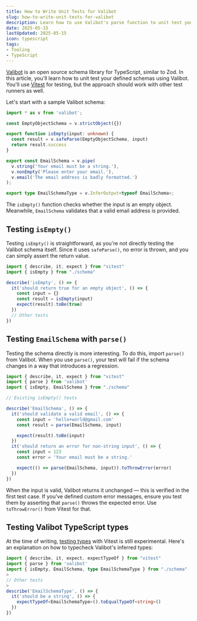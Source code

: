 ```yaml
---
title: How to Write Unit Tests for Valibot
slug: how-to-write-unit-tests-for-valibot
description: Learn how to use Valibot's parse function to unit test your Valibot schemas.
date: 2025-05-15
lastUpdated: 2025-05-15
icon: typescript
tags:
- Tooling
- TypeScript
---
```


[Valibot](https://valibot.dev/) is an open source schema library for TypeScript, similar to Zod. In this article, you'll learn how to unit test your defined schemas using Valibot. You'll use [Vitest](https://vitest.dev/) for testing, but the approach should work with other test runners as well.

Let's start with a sample Valibot schema:

```ts title="schema.ts"
import * as v from 'valibot';

const EmptyObjectSchema = v.strictObject({})

export function isEmpty(input: unknown) {
  const result = v.safeParse(EmptyObjectSchema, input)
  return result.success
}

export const EmailSchema = v.pipe(
  v.string('Your email must be a string.'),
  v.nonEmpty('Please enter your email.'),
  v.email('The email address is badly formatted.')
);

export type EmailSchemaType = v.InferOutput<typeof EmailSchema>;
```

The `isEmpty()` function checks whether the input is an empty object. Meanwhile, `EmailSchema` validates that a valid email address is provided.

## Testing `isEmpty()`

Testing `isEmpty()` is straightforward, as you're not directly testing the Valibot schema itself. Since it uses `safeParse()`, no error is thrown, and you can simply assert the return value.

```ts title="schema.test.ts"
import { describe, it, expect } from "vitest"
import { isEmpty } from "./schema"

describe('isEmpty', () => {
  it('should return true for an empty object', () => {
    const input = {}
    const result = isEmpty(input)
    expect(result).toBe(true)
  })
  // Other tests
})
```

## Testing `EmailSchema` with `parse()`

Testing the schema directly is more interesting. To do this, import `parse()` from Valibot. When you use `parse()`, your test will fail if the schema changes in a way that introduces a regression.

```ts title="schema.test.ts" {2, 3}
import { describe, it, expect } from "vitest"
import { parse } from 'valibot'
import { isEmpty, EmailSchema } from "./schema"

// Existing isEmpty() tests

describe('EmailSchema', () => {
  it('should validate a valid email', () => {
    const input = 'hello+world@gmail.com'
    const result = parse(EmailSchema, input)

    expect(result).toBe(input)
  })
  it('should return an error for non-string input', () => {
    const input = 123
    const error = 'Your email must be a string.'

    expect(() => parse(EmailSchema, input)).toThrowError(error)
  })
})
```

When the input is valid, Valibot returns it unchanged — this is verified in the first test case. If you’ve defined custom error messages, ensure you test them by asserting that `parse()` throws the expected error. Use `toThrowError()` from Vitest for that.

## Testing Valibot TypeScript types

At the time of writing, [testing types](https://vitest.dev/guide/testing-types.html) with Vitest is still experimental. Here's an explanation on how to typecheck Valibot's inferred types:

```ts title="schema.test.ts" {1, 3, 9}
import { describe, it, expect, expectTypeOf } from "vitest"
import { parse } from 'valibot'
import { isEmpty, EmailSchema, type EmailSchemaType } from "./schema"
>
// Other tests
>
describe('EmailSchemaType', () => {
  it('should be a string', () => {
    expectTypeOf<EmailSchemaType>().toEqualTypeOf<string>()
  })
})
```